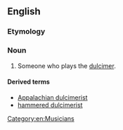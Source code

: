 ==English==

===Etymology===
{{suffix|dulcimer|ist|lang=en}}

===Noun===
{{en-noun}}

# Someone who plays the [[dulcimer]].

====Derived terms====
* [[Appalachian dulcimerist]]
* [[hammered dulcimerist]]

[[Category:en:Musicians]]